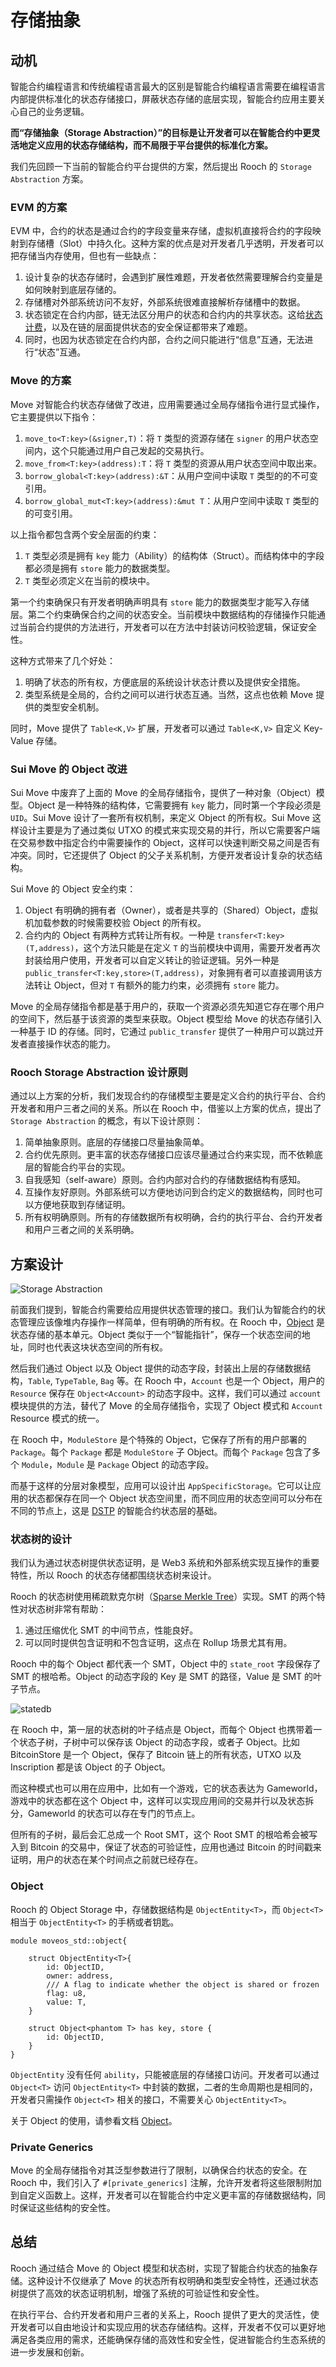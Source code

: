 # 存储抽象

## 动机

智能合约编程语言和传统编程语言最大的区别是智能合约编程语言需要在编程语言内部提供标准化的状态存储接口，屏蔽状态存储的底层实现，智能合约应用主要关心自己的业务逻辑。

**而“存储抽象（Storage Abstraction）”的目标是让开发者可以在智能合约中更灵活地定义应用的状态存储结构，而不局限于平台提供的标准化方案。**

我们先回顾一下当前的智能合约平台提供的方案，然后提出 Rooch 的 `Storage Abstraction` 方案。

### EVM 的方案

EVM 中，合约的状态是通过合约的字段变量来存储，虚拟机直接将合约的字段映射到存储槽（Slot）中持久化。这种方案的优点是对开发者几乎透明，开发者可以把存储当内存使用，但也有一些缺点：

1. 设计复杂的状态存储时，会遇到扩展性难题，开发者依然需要理解合约变量是如何映射到底层存储的。
2. 存储槽对外部系统访问不友好，外部系统很难直接解析存储槽中的数据。
3. 状态锁定在合约内部，链无法区分用户的状态和合约内的共享状态。这给[状态计费](https://ethresear.ch/t/state-fees-formerly-state-rent-pre-eip-proposal-version-3/4996/4)，以及在链的层面提供状态的安全保证都带来了难题。
4. 同时，也因为状态锁定在合约内部，合约之间只能进行“信息”互通，无法进行“状态”互通。
  
### Move 的方案

Move 对智能合约状态存储做了改进，应用需要通过全局存储指令进行显式操作，它主要提供以下指令：

1. `move_to<T:key>(&signer,T)`：将 `T` 类型的资源存储在 `signer` 的用户状态空间内，这个只能通过用户自己发起的交易执行。
2. `move_from<T:key>(address):T`：将 `T` 类型的资源从用户状态空间中取出来。
3. `borrow_global<T:key>(address):&T`：从用户空间中读取 `T` 类型的的不可变引用。
4. `borrow_global_mut<T:key>(address):&mut T`：从用户空间中读取 `T` 类型的的可变引用。

以上指令都包含两个安全层面的约束：

1. `T` 类型必须是拥有 `key` 能力（Ability）的结构体（Struct）。而结构体中的字段都必须是拥有 `store` 能力的数据类型。
2. `T` 类型必须定义在当前的模块中。

第一个约束确保只有开发者明确声明具有 `store` 能力的数据类型才能写入存储层。第二个约束确保合约之间的状态安全。当前模块中数据结构的存储操作只能通过当前合约提供的方法进行，开发者可以在方法中封装访问校验逻辑，保证安全性。

这种方式带来了几个好处：

1. 明确了状态的所有权，方便底层的系统设计状态计费以及提供安全措施。
2. 类型系统是全局的，合约之间可以进行状态互通。当然，这点也依赖 Move 提供的类型安全机制。

同时，Move 提供了 `Table<K,V>` 扩展，开发者可以通过 `Table<K,V>` 自定义 Key-Value 存储。

### Sui Move 的 Object 改进

Sui Move 中废弃了上面的 Move 的全局存储指令，提供了一种对象（Object）模型。Object 是一种特殊的结构体，它需要拥有 `key` 能力，同时第一个字段必须是 `UID`。Sui Move 设计了一套所有权机制，来定义 Object 的所有权。Sui Move 这样设计主要是为了通过类似 UTXO 的模式来实现交易的并行，所以它需要客户端在交易参数中指定合约中需要操作的 Object，这样可以快速判断交易之间是否有冲突。同时，它还提供了 Object 的父子关系机制，方便开发者设计复杂的状态结构。

Sui Move 的 Object 安全约束：

1. Object 有明确的拥有者（Owner），或者是共享的（Shared）Object，虚拟机加载参数的时候需要校验 Object 的所有权。
2. 合约内的 Object 有两种方式转让所有权。一种是 `transfer<T:key>(T,address)`，这个方法只能是在定义 `T` 的当前模块中调用，需要开发者再次封装给用户使用，开发者可以自定义转让的验证逻辑。另外一种是 `public_transfer<T:key,store>(T,address)`，对象拥有者可以直接调用该方法转让 Object，但对 `T` 有额外的能力约束，必须拥有 `store` 能力。

Move 的全局存储指令都是基于用户的，获取一个资源必须先知道它存在哪个用户的空间下，然后基于该资源的类型来获取。Object 模型给 Move 的状态存储引入一种基于 ID 的存储。同时，它通过 `public_transfer` 提供了一种用户可以跳过开发者直接操作状态的能力。

### Rooch Storage Abstraction 设计原则

通过以上方案的分析，我们发现合约的存储模型主要是定义合约的执行平台、合约开发者和用户三者之间的关系。所以在 Rooch 中，借鉴以上方案的优点，提出了 `Storage Abstraction` 的概念，有以下设计原则：

1. 简单抽象原则。底层的存储接口尽量抽象简单。
2. 合约优先原则。更丰富的状态存储接口应该尽量通过合约来实现，而不依赖底层的智能合约平台的实现。
3. 自我感知（self-aware）原则。合约内部对合约的存储数据结构有感知。
4. 互操作友好原则。外部系统可以方便地访问到合约定义的数据结构，同时也可以方便地获取到存储证明。
5. 所有权明确原则。所有的存储数据所有权明确，合约的执行平台、合约开发者和用户三者之间的关系明确。

## 方案设计

![Storage Abstraction](/docs/rooch-design-storage-abstraction.svg)

前面我们提到，智能合约需要给应用提供状态管理的接口。我们认为智能合约的状态管理应该像堆内存操作一样简单，但有明确的所有权。在 Rooch 中，[Object](./object) 是状态存储的基本单元。Object 类似于一个“智能指针”，保存一个状态空间的地址，同时也代表这块状态空间的所有权。

然后我们通过 Object 以及 Object 提供的动态字段，封装出上层的存储数据结构，`Table`, `TypeTable`, `Bag` 等。在 Rooch 中，`Account` 也是一个 Object，用户的 `Resource` 保存在 `Object<Account>` 的动态字段中。这样，我们可以通过 `account` 模块提供的方法，替代了 Move 的全局存储指令，实现了 Object 模式和 `Account` Resource 模式的统一。

在 Rooch 中，`ModuleStore` 是个特殊的 Object，它保存了所有的用户部署的 `Package`。每个 `Package` 都是 `ModuleStore` 子 Object。而每个 `Package` 包含了多个 `Module`，`Module` 是 `Package` Object 的动态字段。

而基于这样的分层对象模型，应用可以设计出 `AppSpecificStorage`。它可以让应用的状态都保存在同一个 Object 状态空间里，而不同应用的状态空间可以分布在不同的节点上，这是 [DSTP](/learn/in-depth-tech/dstp) 的智能合约状态层的基础。

### 状态树的设计

我们认为通过状态树提供状态证明，是 Web3 系统和外部系统实现互操作的重要特性，所以 Rooch 的状态存储都围绕状态树来设计。

Rooch 的状态树使用稀疏默克尔树（[Sparse Merkle Tree](https://github.com/rooch-network/rooch/tree/main/moveos/smt)）实现。SMT 的两个特性对状态树非常有帮助：

1. 通过压缩优化 SMT 的中间节点，性能良好。
2. 可以同时提供包含证明和不包含证明，这点在 Rollup 场景尤其有用。

Rooch 中的每个 Object 都代表一个 SMT，Object 中的 `state_root` 字段保存了 SMT 的根哈希。Object 的动态字段的 Key 是 SMT 的路径，Value 是 SMT 的叶子节点。 

![statedb](/docs/rooch-design-statedb.svg)

在 Rooch 中，第一层的状态树的叶子结点是 Object，而每个 Object 也携带着一个状态子树，子树中可以保存该 Object 的动态字段，或者子 Object。比如 BitcoinStore 是一个 Object，保存了 Bitcoin 链上的所有状态，UTXO 以及 Inscription 都是该 Object 的子 Object。 

而这种模式也可以用在应用中，比如有一个游戏，它的状态表达为 Gameworld，游戏中的状态都在这个 Object 中，这样可以实现应用间的交易并行以及状态拆分，Gameworld 的状态可以存在专门的节点上。

但所有的子树，最后会汇总成一个 Root SMT，这个 Root SMT 的根哈希会被写入到 Bitcoin 的交易中，保证了状态的可验证性，应用也通过 Bitcoin 的时间戳来证明，用户的状态在某个时间点之前就已经存在。

### Object

Rooch 的 Object Storage 中，存储数据结构是 `ObjectEntity<T>`，而 `Object<T>` 相当于 `ObjectEntity<T>` 的手柄或者钥匙。

```move
module moveos_std::object{
    
    struct ObjectEntity<T>{
        id: ObjectID,
        owner: address,
        /// A flag to indicate whether the object is shared or frozen
        flag: u8,
        value: T,
    }

    struct Object<phantom T> has key, store {
        id: ObjectID,
    }
}
```

`ObjectEntity` 没有任何 `ability`，只能被底层的存储接口访问。开发者可以通过 `Object<T>` 访问 `ObjectEntity<T>` 中封装的数据，二者的生命周期也是相同的，开发者只需操作 `Object<T>` 相关的接口，不需要关心 `ObjectEntity<T>`。

关于 Object 的使用，请参看文档 [Object](./object)。

### Private Generics

Move 的全局存储指令对其泛型参数进行了限制，以确保合约状态的安全。在 Rooch 中，我们引入了 `#[private_generics]` 注解，允许开发者将这些限制附加到自定义函数上。这样，开发者可以在智能合约中定义更丰富的存储数据结构，同时保证这些结构的安全性。

## 总结

Rooch 通过结合 Move 的 Object 模型和状态树，实现了智能合约状态的抽象存储。这种设计不仅继承了 Move 的状态所有权明确和类型安全特性，还通过状态树提供了高效的状态证明机制，增强了系统的可验证性和安全性。

在执行平台、合约开发者和用户三者的关系上，Rooch 提供了更大的灵活性，使开发者可以自由地设计和实现应用的状态存储结构。这样，开发者不仅可以更好地满足各类应用的需求，还能确保存储的高效性和安全性，促进智能合约生态系统的进一步发展和创新。